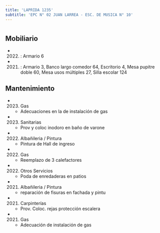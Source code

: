 ```yaml
---
title: 'LAPRIDA 1235'
subtitle: 'EPC N° 02 JUAN LARREA - ESC. DE MUSICA N° 10'
---
```


#


## Mobiliario

*  (2022) : Armario 6 

*  (2021) : Armario 3, Banco largo comedor 64, Escritorio 4, Mesa pupitre doble 60, Mesa usos múltiples 27, Silla escolar 124 





## Mantenimiento

*  (2023) Gas 
    + Adecuaciones en la de instalación de gas

*  (2023) Sanitarias 
    + Prov y coloc   inodoro en baño de varone

*  (2022) Albañileria / Pintura 
    + Pintura de Hall de ingreso

*  (2022) Gas 
    + Reemplazo de 3 calefactores

*  (2022) Otros Servicios 
    + Poda de enredaderas en patios

*  (2021) Albañileria / Pintura 
    + reparación de fisuras en fachada y pintu

*  (2021) Carpinterías 
    + Prov. Coloc. rejas protección escalera

*  (2021) Gas 
    + Adecuación de instalación de gas



